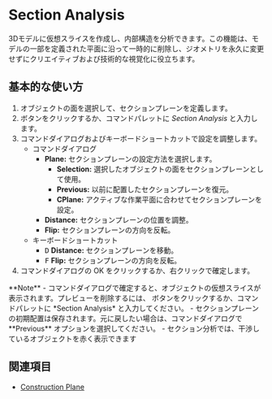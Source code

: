 
# Section Analysis

<Reference shortcut="" command="Section Analysis" button="Top Right Menu" buttonIcon='button-section-analysis' />

3Dモデルに仮想スライスを作成し、内部構造を分析できます。この機能は、モデルの一部を定義された平面に沿って一時的に削除し、ジオメトリを永久に変更せずにクリエイティブおよび技術的な視覚化に役立ちます。 

## 基本的な使い方

1. オブジェクトの面を選択して、セクションプレーンを定義します。
2. <ButtonIcon type="button-section-analysis"/> ボタンをクリックするか、コマンドパレットに *Section Analysis* と入力します。
3. コマンドダイアログおよびキーボードショートカットで設定を調整します。
    - <Kst>コマンドダイアログ</Kst>
        - **Plane:** セクションプレーンの設定方法を選択します。
            - **Selection:** 選択したオブジェクトの面をセクションプレーンとして使用。
            - **Previous:**  以前に配置したセクションプレーンを復元。
            - **CPlane:** アクティブな作業平面に合わせてセクションプレーンを設定。
        - **Distance:** セクションプレーンの位置を調整。
        - **Flip:** セクションプレーンの方向を反転。
    - <Kst>キーボードショートカット</Kst>
      - <kbd>D</kbd> **Distance:** セクションプレーンを移動。
      - <kbd>F</kbd> **Flip:** セクションプレーンの方向を反転。
5. コマンドダイアログの OK をクリックするか、右クリックで確定します。

<VideoPlayer fileName="section-analysis"/>

<Callout type="info" emoji="🗒️">
**Note** 
- コマンドダイアログで確定すると、オブジェクトの仮想スライスが表示されます。プレビューを削除するには、<ButtonIcon type="button-section-analysis"/> ボタンをクリックするか、コマンドパレットに *Section Analysis* と入力してください。
- セクションプレーンの初期配置は保存されます。元に戻したい場合は、コマンドダイアログで **Previous** オプションを選択してください。
- セクション分析では、干渉しているオブジェクトを赤く表示できます
</Callout>

## 関連項目
- [Construction Plane](/plasticity-essentials/construction-plane)
